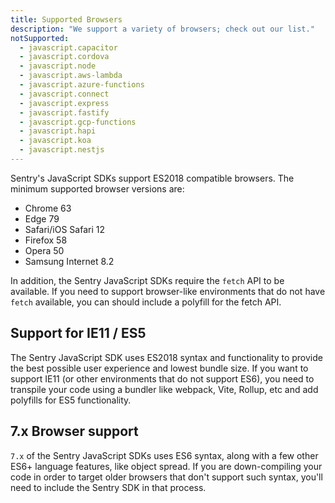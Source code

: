 ```yaml
---
title: Supported Browsers
description: "We support a variety of browsers; check out our list."
notSupported:
  - javascript.capacitor
  - javascript.cordova
  - javascript.node
  - javascript.aws-lambda
  - javascript.azure-functions
  - javascript.connect
  - javascript.express
  - javascript.fastify
  - javascript.gcp-functions
  - javascript.hapi
  - javascript.koa
  - javascript.nestjs
---
```


Sentry's JavaScript SDKs support ES2018 compatible browsers. The minimum supported browser versions are:

- Chrome 63
- Edge 79
- Safari/iOS Safari 12
- Firefox 58
- Opera 50
- Samsung Internet 8.2

In addition, the Sentry JavaScript SDKs require the `fetch` API to be available. If you need to support browser-like environments that do not have `fetch` available, you can should include a polyfill for the fetch API.

## Support for IE11 / ES5

The Sentry JavaScript SDK uses ES2018 syntax and functionality to provide the best possible user experience and lowest bundle size. If you want to support IE11 (or other environments that do not support ES6), you need to transpile your code using a bundler like webpack, Vite, Rollup, etc and add polyfills for ES5 functionality.

## 7.x Browser support

`7.x` of the Sentry JavaScript SDKs uses ES6 syntax, along with a few other ES6+ language features, like object spread. If you are down-compiling your code in order to target older browsers that don't support such syntax, you'll need to include the Sentry SDK in that process.
